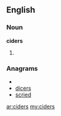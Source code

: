 ==English==
===Noun===
'''ciders'''
# {{plural of|[[cider]]}}

===Anagrams===
* {{alphagram|cdeirs}}
* [[dicers#English|dicers]]
* [[scried#English|scried]]

[[ar:ciders]]
[[my:ciders]]